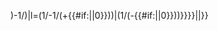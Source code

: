 <includeonly>{{discon|{{#expr:1000*{{#switch:{{{3|}}}|h=(1/({{{1}}}-{{#if:{{{2|0}}}|{{{2|0}}}|0}})-1/{{{1}}})|l=(1/{{{1}}}-1/({{{1}}}+{{#if:{{{2|0}}}|{{{2|0}}}|0}}))|(1/({{{1}}}-{{#if:{{{2|0}}}|{{{2|0}}}|0}}))}}}}||{{{4|}}}}}</includeonly>